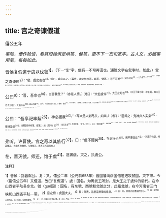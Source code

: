 ```yaml
---
---
---
```

title: 宫之奇谏假道
---



僖公五年

*事险，便作险语，看其段段俱是峭笔、健笔，更不下一宽句宽字。古人文，必照事用笔，每每如此。*

晋侯复假道于虞以伐虢<sup>1】。（下一“复”字，便有一不可再语也。通篇文字在叙事时，如此。）宫之奇谏曰<sup>2】：“虢，虞之表也<sup>3】。虢亡，虞必从之。（事急，故陡作险语，峭甚、健甚。）晋不可启<sup>4】，寇不可玩<sup>5】。一之为甚<sup>6】，其可再乎<sup>7】？（在昔为晋，在今为寇；在昔为启，在今为玩。晋不可启，故一为甚；寇不可玩，故不可再也。）谚所谓‘辅车相依<sup>8】，唇亡齿寒’者，其虞虢之谓也。”（事急，故再作险语，虢存则辅车相依，虢灭则唇亡齿寒。）

公曰<sup>9】：“晋，吾宗也<sup>10】，岂害我哉？”（亦是人情。）对曰：“大伯虞仲<sup>11】，大王之昭也<sup>12】。（太王于周为穆，穆生昭，故太王之子为昭。）大伯不从<sup>13】，是以不嗣<sup>14】。（此句，只说虞固出于太王。）虢仲、虢叔<sup>15】，王季之穆也；（昭生穆，故王季之子为穆。）为文王卿士<sup>16】，勋在王室，藏于盟府<sup>17】。（此句，乃说虢更亲于虞仲。）将虢是灭<sup>18】，何爱于虞？（承上“吾宗”句，破得甚辣。）且虞能亲于桓、庄乎<sup>19】？其爱之也<sup>20】。（句法妙，谓之补注法。若顺笔写之，则将云：且晋爱虞，能过于桓庄乎？）桓、庄之族何罪？而以为戮<sup>21】，不唯逼乎<sup>22】？（桓叔庄伯，皆晋献从祖昆弟，恶其逼，尽杀之。）亲以宠逼<sup>23】，犹尚害之，况以国乎<sup>24】？”（辣语，险语。）

公曰：“吾享祀丰絜<sup>25】，神必据我<sup>26】。”（写大愚人到尽头，如画。）对曰：“臣闻之：鬼神非人实亲<sup>27】，惟德是依<sup>28】。（通篇悉作峭笔、健笔。）故《周书》曰<sup>29】：‘皇天无亲<sup>30】，惟德是辅。’（‘德’字，引书一。）又曰：‘黍稷非馨<sup>31】，明德惟馨<sup>32】。’（‘德’字，引书二。）又曰：‘民不易物，惟德紧物<sup>3】。’（‘德’字，引书三。连引三书，‘德’字三见，皆是峭健之笔。）如是，（总三书。）则非德民不和，神不享矣。（又作冷语，愈益峭。）神所冯依<sup>34】，将在德矣。（愈益冷，愈益峭。）若晋取虞，而明德以荐馨香<sup>35】，神其吐之乎<sup>36】？”（妙语，随笔转出，冷峭乃不可言。）

弗听，许晋使。宫之奇以其族行<sup>37】。曰：“虞不腊矣<sup>38】。在此行也<sup>39】，晋不更举矣<sup>40】。”（到底作险语，峭甚健甚。言虞不及腊祭，与虢俱灭，晋不必再起兵也。）

冬，晋灭虢。师还，馆于虞<sup>41】。遂袭虞，灭之，执虞公。

<sup>注释】

<sup>1】晋侯：指晋献公。复：又。僖公二年（公元前658年）晋国曾向虞国借道进攻虢国，灭下阳。今（指僖公五年）又借道，故曰“复假道”。虞：国名，为周武王所封，是太王之子虞仲的后代。在今山西省平陆县东北。虢（guó国）：国名，有东虢、西虢和北虢之分，此指北虢，在今河南省三门峡和山西省平陆一带。
<sup>2】官之奇：虞国大夫。
<sup>3】表：外表，这里是屏障的意思。
<sup>4】启：开。意指开启晋国的野心。
<sup>5】寇：指外面入侵的兵。玩：玩忽，指放松警惕。
<sup>6】一之：一次，指僖公二年借道之事。甚：过分、严重。
<sup>7】其：岂，难道。
<sup>8】辅车相依：辅，面颊。车，牙床。面颊和牙床是互相依存的。以此喻虞国与虢国的关系。一说辅，车两旁之板。大车载物必用辅支持，故辅与车有相依之关系。（杨伯梭说）
<sup>9】公：指虞国国君。
<sup>10】宗：同宗。因晋、虞、虢都是姬姓诸侯国，同一祖先。
<sup>11】大伯：即太伯，亦作秦伯，周太王古公亶（dán）父的长子。虞仲：周太王的次子。
<sup>12】大王：即周太王。昭：古代宗庙里神主的位次，始祖居中，其子在左称为昭，子之子在右称为穆。周代以后稷为始祖，后稷以后的第一代为昭，第二代为穆。以后三，五、七、九·····奇数为昭，二、四、六、八·····偶数为穆。太王是后稷的第十二代孙，为穆。太王之子太伯、虞仲和王季为后稷的第十三代孙，故为昭。
<sup>13】大伯不从：是指太伯和弟虞仲得知太王要传位给小弟弟王季（名季历）后，他们便出走至吴，不再在太王身边。
<sup>14】嗣：指继承王位。
<sup>15】虢仲、虢叔：王季的次子和三子，是周文王的弟弟。王季是后稷第十三代孙，故为昭，其子是后稷的第十四代孙，故为穆。
<sup>16】卿士：执掌国政的大臣。
<sup>17】盟府：主管盟誓典策的政府部门。周代策勋之时，必有誓辞。将策勋之策及其盟誓，都藏于盟府。以上四句是针对“晋、吾宗也”说的，意为虢在姬姓中的地位比虞高，虢晋之间的关系比虞晋之间更亲。
<sup>18】是：代词，复指提前的宾语“虢”。将虢是灭：即将灭虢。
<sup>19】桓：指曲沃桓叔，是晋献公的曾祖。庄：指曲沃庄伯，是桓叔之子，晋献公的祖父。此句意为晋之爱虞还能比桓、庄的后人更亲吗？
<sup>20】之：指桓、庄之族。
<sup>21】以为戮：即“以之为戮”，把他们杀了。
<sup>22】唯：因为。逼：威胁、逼迫。
<sup>23】亲以宠逼：意为桓、庄之族因其亲近，且又位尊，威胁于献公。
<sup>24】以国：“国”下承上省一“逼”字。
<sup>25】享祀：犹祭祀。享：把食物供献鬼神。絜：同“洁”。
<sup>26】据我：依附于我，意即保佑我。据：依也。见王引之《经义述闻》。一说：“据，犹安也。”（见杜预注）
<sup>27】实：代词，复指提前的宾语“人”。此句是“鬼神非亲人”的倒装结构。
<sup>28】惟：只。是：代词，复指提前的宾语“人”。惟德是依：意为只保佑有德行的人。
<sup>29】《周书》：周朝的史书，今已亡佚。引文见伪古文《尚书·蔡仲之命》。
<sup>30】皇：大。
<sup>31】黍稷：是古人祭祀常用的谷物。黍：即黍子，粘黄米。稷：不粘的谷子。馨（xīn欣）：远处可以闻到的香气。
<sup>32】明德：光明之德，犹美德。惟：句中语气词。以上两句引文也是《周书》上的，今见伪古文《尚书·君陈篇》。
<sup>33】民不易物，惟德繁物：也是《周书》上的，今见伪古文《尚书·旅獒篇》，已改作“人不易物，惟德其物。”意为人们祭神用的祭品并未改变，但只有有德的人的祭品是神所享用的。繄（yī衣）：是。
<sup>34】冯：同“凭”。
<sup>35】荐：献。馨香：指黍稷等祭物。
<sup>36】其：反诘语气词，难道。吐：指不食祭品。连上句意为：如果晋国使德行修明，并享祀丰洁，难道神会不食它的祭品吗？意即神也会保佑晋的。因此虞公的享祀丰洁，并不能使虞幸免于难。
<sup>37】以其族行：率领他的全族走了。
<sup>38】腊：即腊祭，年终合祭诸神的一种祭祀。
<sup>39】在此行也：在这次晋国出兵灭虢的行动后。
<sup>40】更：再。举：起兵。此句意即晋国不必再起兵了，就要灭虞了。
<sup>41】馆：住。指晋兵屯驻在虞国。